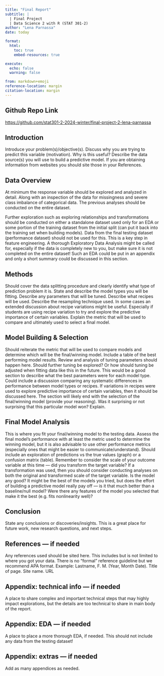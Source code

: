 ```yaml
---
title: "Final Report"
subtitle: |
  | Final Project 
  | Data Science 2 with R (STAT 301-2)
author: "Lena Parnassa"
date: today

format:
  html:
    toc: true
    embed-resources: true

execute:
  echo: false
  warning: false

from: markdown+emoji 
reference-location: margin
citation-location: margin
---
```

::: {.callout-tip icon=false}

## Github Repo Link
[https://github.com/stat301-2-2024-winter/final-project-2-lena-parnassa](https://github.com/stat301-2-2024-winter/final-project-2-lena-parnassa)

:::

## Introduction
Introduce your problem(s)/objective(s). Discuss why you are trying to predict this variable (motivation). Why is this useful? Describe the data source(s) you will use to build a predictive model. If you are obtaining information from websites you should site those in your References.

## Data Overview
At minimum the response variable should be explored and analyzed in detail. Along with an inspection of the data for missingness and severe class imbalance of categorical data. The previous analyses should be conducted on the entire dataset.

Further exploration such as exploring relationships and transformations should be conducted on either a standalone dataset used only for an EDA or some portion of the training dataset from the initial split (can put it back into the training set when building models). Data from the final testing dataset (performance dataset) should not be used for this. This is a key step in feature engineering. A thorough Exploratory Data Analysis might be called for, especially if the data is completely new to you, but make sure it is not completed on the entire dataset! Such an EDA could be put in an appendix and only a short summary could be discussed in this section.

## Methods
Should cover the data splitting procedure and clearly identify what type of prediction problem it is. State and describe the model types you will be fitting. Describe any parameters that will be tuned. Describe what recipes will be used. Describe the resampling technique used. In some cases an extended discussion about recipe variations might be useful. Especially if students are using recipe variation to try and explore the predictive importance of certain variables. Explain the metric that will be used to compare and ultimately used to select a final model.

## Model Building & Selection
Should reiterate the metric that will be used to compare models and determine which will be the final/winning model. Include a table of the best performing model results. Review and analysis of tuning parameters should happen here. Should further tuning be explored? Or how should tuning be adjusted when fitting data like this in the future. This would be a good section to describe what the best parameters were for each model type. Could include a discussion comparing any systematic differences in performance between model types or recipes. If variations in recipes were used to explore predictive importance of certain variables, then it should be discussed here. The section will likely end with the selection of the final/winning model (provide your reasoning). Was it surprising or not surprising that this particular model won? Explain.

## Final Model Analysis
This is where you fit your final/winning model to the testing data. Assess the final model’s performance with at least the metric used to determine the winning model, but it is also advisable to use other performance metrics (especially ones that might be easier to communicate/understand). Should include an exploration of predictions vs the true values (graph) or a confusion matrix (table). Remember to consider the scale of your outcome variable at this time — did you transform the target variable? If a transformation was used, then you should consider conducting analyses on both the original and transformed scale of the target variable. Is the model any good? It might be the best of the models you tried, but does the effort of building a predictive model really pay off — is it that much better than a baseline/null model? Were there any features of the model you selected that make it the best (e.g. fits nonlinearity well)?

## Conclusion
State any conclusions or discoveries/insights. This is a great place for future work, new research questions, and next steps.

## References — if needed
Any references used should be sited here. This includes but is not limited to where you got your data. There is no “formal” reference guideline but we recommend APA format. Example: Lastname, F. M. (Year, Month Date). Title of page. Site name. URL

## Appendix: technical info — if needed
A place to share complex and important technical steps that may highly impact explorations, but the details are too technical to share in main body of the report.

## Appendix: EDA — if needed
A place to place a more thorough EDA, if needed. This should not include any data from the testing dataset!

## Appendix: extras — if needed
Add as many appendices as needed.
